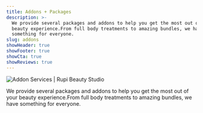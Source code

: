 ```yaml
---
title: Addons + Packages
description: >-
  We provide several packages and addons to help you get the most out of your
  beauty experience.From full body treatments to amazing bundles, we have
  something for everyone.
slug: addons
showHeader: true
showFooter: true
showCta: true
showReviews: true
---
```




![Addon Services | Rupi Beauty Studio](/uploads/people/woman-wavy-hair.webp 'Addon Services | Rupi Beauty Studio')

We provide several packages and addons to help you get the most out of your beauty experience.From full body treatments to amazing bundles, we have something for everyone.
